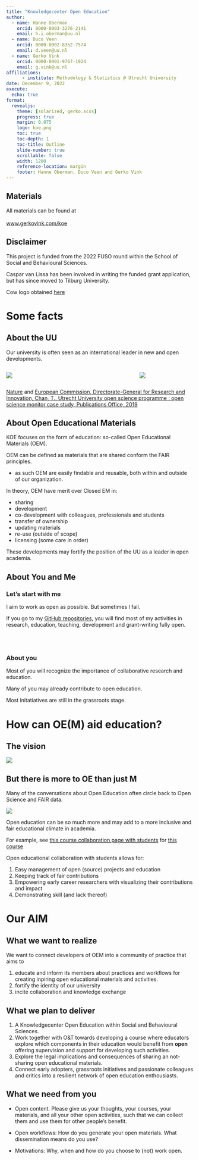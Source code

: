 ```yaml
---
title: "Knowledgecenter Open Education"
author: 
  - name: Hanne Oberman
    orcid: 0000-0003-3276-2141
    email: h.i.oberman@uu.nl
  - name: Duco Veen
    orcid: 0000-0002-8352-7574
    email: d.veen@uu.nl
  - name: Gerko Vink
    orcid: 0000-0001-9767-1924
    email: g.vink@uu.nl
affiliations:
      - institute: Methodology & Statistics @ Utrecht University
date: December 9, 2022
execute: 
  echo: true
format: 
  revealjs:
    theme: [solarized, gerko.scss]
    progress: true
    margin: 0.075
    logo: koe.png
    toc: true
    toc-depth: 1
    toc-title: Outline
    slide-number: true
    scrollable: false
    width: 1200
    reference-location: margin
    footer: Hanne Oberman, Duco Veen and Gerko Vink
---
```


## Materials

All materials can be found at <br><br> [www.gerkovink.com/koe](https://www.gerkovink.com/koe)

## Disclaimer

This project is funded from the 2022 FUSO round within the School of Social and Behavioural Sciences.

Caspar van Lissa has been involved in writing the funded grant application, but has since moved to Tilburg University.

Cow logo obtained [here](https://www.pngegg.com/en/png-ywfvk)

# Some facts

## About the UU
Our university is often seen as an international leader in new and open developments.

::: columns
::: {.column width="70%"}
![](img/nature.png)
:::

::: {.column width="30%"}
![](img/eu.png)
:::
:::

::: footer
[Nature](https://www.nature.com/articles/d41586-021-01759-5) and [European Commission, Directorate-General for Research and Innovation, Chan, T., Utrecht University open science programme : open science monitor case study, Publications Office, 2019](https://op.europa.eu/en/publication-detail/-/publication/97ef3412-fe52-11e9-8c1f-01aa75ed71a1/language-en/format-PDF/source-241804863)
:::

## About Open Educational Materials
KOE focuses on the form of education: so-called Open Educational Materials (OEM). 

OEM can be defined as materials that are shared conform the FAIR principles. 

 - as such OEM are easily findable and reusable, both within and outside of our organization. 

In theory, OEM have merit over Closed EM in:

- sharing
- development
- co-development with colleagues, professionals and students
- transfer of ownership
- updating materials
- re-use (outside of scope)
- licensing (some care in order)

These developments may fortify the position of the UU as a leader in open academia. 

## About You and Me

### Let's start with me
I aim to work as open as possible. But sometimes I fail.

If you go to my [GitHub repositories](https://github.com/gerkovink?tab=repositories), you will find most of my activities in research, education, teaching, development and grant-writing fully open.

<br><br>

### About you
Most of you will recognize the importance of collaborative research and education. 

Many of you may already contribute to open education.

Most initatiatives are still in the grassroots stage.

# How can OE(M) aid education?

## The vision
![](https://narratives.insidehighered.com/four-pillars-of-open-science/assets/rALfdOrDqh/uugraphic-2-2560x1597.jpeg)

## But there is more to OE than just M
Many of the conversations about Open Education often circle back to Open Science and FAIR data. 

![](img/fair.png)

Open education can be so much more and may add to a more inclusive and fair educational climate in academia. 

For example, see [this course collaboration page with students](https://github.com/gerkovink/INFOMDA1-2022) for [this course](https://www.gerkovink.com/slv)

Open educational collaboration with students allows for:

1. Easy management of open (source) projects and education
2. Keeping track of fair contributions
3. Empowering early career researchers with visualizing their contributions and impact
4. Demonstrating skill (and lack thereof)


# Our AIM

## What we want to realize

We want to connect developers of OEM into a community of practice that aims to 

1. educate and inform its members about practices and workflows for creating inpiring open educational materials and activities. 
2. fortify the identity of our university
3. incite collaboration and knowledge exchange

## What we plan to deliver

1. A Knowledgecenter Open Education within Social and Behavioural Sciences. 
2. Work together with O&T towards developing a course where educators explore which components in their education would benefit from **open** offering supervision and support for developing such activities. 
3. Explore the legal implications and consequences of sharing an not-sharing open educational materials. 
4. Connect early adopters, grassroots initiatives and passionate colleagues and critics into a resilient network of open education enthousiasts. 

## What we need from you
- Open content. Please give us your thoughts, your courses, your materials, and all your other open activities, such that we can collect them and use them for other people's benefit. 

- Open workflows: How do you generate your open materials. What dissemination means do you use?

- Motivations: Why, when and how do you choose to (not) work open.





